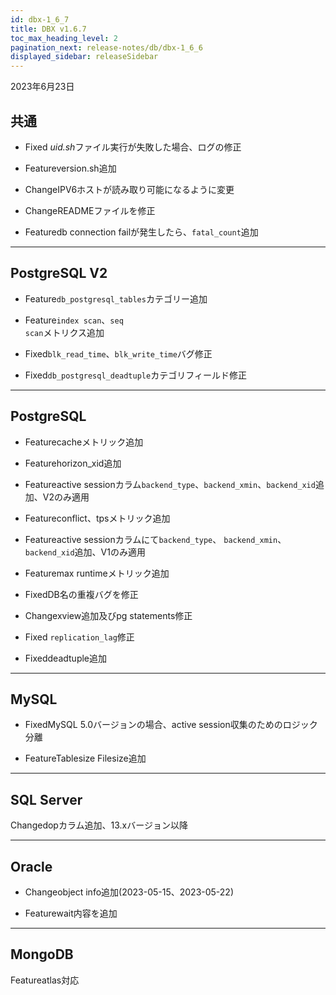 ```yaml
---
id: dbx-1_6_7
title: DBX v1.6.7
toc_max_heading_level: 2
pagination_next: release-notes/db/dbx-1_6_6
displayed_sidebar: releaseSidebar
---
```


2023年6月23日

## 共通

- <Status>Fixed</Status> <em>uid.sh</em>ファイル実行が失敗した場合、ログの修正

- <Status>Feature</Status>version.sh追加

- <Status>Change</Status>IPV6ホストが読み取り可能になるように変更

- <Status>Change</Status>READMEファイルを修正

- <Status>Feature</Status>db connection failが発生したら、<code>fatal_count</code>追加

* * *

## PostgreSQL V2

- <Status>Feature</Status><code>db_postgresql_tables</code>カテゴリー追加

- <Status>Feature</Status><code>index scan</code>、<code>seq scan</code>メトリクス追加

- <Status>Fixed</Status><code>blk_read_time</code>、<code>blk_write_time</code>バグ修正

- <Status>Fixed</Status><code>db_postgresql_deadtuple</code>カテゴリフィールド修正

* * *

## PostgreSQL

- <Status>Feature</Status>cacheメトリック追加

- <Status>Feature</Status>horizon_xid追加

- <Status>Feature</Status>active sessionカラム<code>backend_type</code>、<code>backend_xmin</code>、<code>backend_xid</code>追加、V2のみ適用

- <Status>Feature</Status>conflict、tpsメトリック追加

- <Status>Feature</Status>active sessionカラムにて<code>backend_type</code>、 <code>backend_xmin</code>、<code>backend_xid</code>追加、V1のみ適用

- <Status>Feature</Status>max runtimeメトリック追加

- <Status>Fixed</Status>DB名の重複バグを修正

- <Status>Change</Status>xview追加及びpg statements修正

- <Status>Fixed</Status> <code>replication_lag</code>修正

- <Status>Fixed</Status>deadtuple追加

* * *

## MySQL

- <Status>Fixed</Status>MySQL 5.0バージョンの場合、active session収集のためのロジック分離

- <Status>Feature</Status>Tablesize Filesize追加

* * *

## SQL Server

<p><Status>Change</Status>dopカラム追加、13.xバージョン以降</p>

* * *

## Oracle

- <Status>Change</Status>object info追加(2023-05-15、2023-05-22)

- <Status>Feature</Status>wait内容を追加

* * *

## MongoDB

<p><Status>Feature</Status>atlas対応</p>
